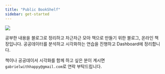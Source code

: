 ```yaml
---
title: "Public BookShelf"
sidebar: get-started
---
```


::: get-started

::: content-block
![](images/intro_pic.png){fig-align="center"}

공부한 내용을 블로그로 정리하고 차근차근 모아 책으로 만들기 위한 블로그, 온라인 책장입니다. 공공데이터를 분석하고 시각화하는 연습을 진행하고 Dashboard에 정리합니다.

책이나 공공데이서 시각화를 함께 하고 싶은 분이 계시면 `gabrielwithhappy@gmail.com`로 연락 부탁드립니다.

<a href="./google2af1b7ec19db0372.html"></a> <a href="./ads.txt"></a>
:::
:::